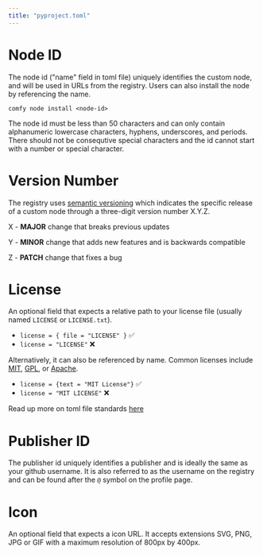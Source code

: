 ```yaml
---
title: "pyproject.toml"
---
```



# Node ID

The node id ("name" field in toml file) uniquely identifies the custom node, and will be used in URLs from the registry. Users can also install the node by referencing the name.

`comfy node install <node-id>`

The node id must be less than 50 characters and can only contain alphanumeric lowercase characters, hyphens, underscores, and periods. There should not be consequtive special characters and the id cannot start with a number or special character.
 
# Version Number

The registry uses [semantic versioning](https://semver.org/) which indicates the specific release of a custom node through a three-digit version number X.Y.Z.  

X - **MAJOR** change that breaks previous updates

Y - **MINOR** change that adds new features and is backwards compatible

Z - **PATCH** change that fixes a bug  

# License

An optional field that expects a relative path to your license file (usually named `LICENSE` or `LICENSE.txt`). 
- `license = { file = "LICENSE" }` ✅
- `license = "LICENSE"` ❌

Alternatively, it can also be referenced by name. Common licenses include [MIT](https://opensource.org/license/mit), [GPL](https://www.gnu.org/licenses/gpl-3.0.en.html), or [Apache](https://www.apache.org/licenses/LICENSE-2.0).
- `license = {text = "MIT License"}` ✅
- `license = "MIT LICENSE"` ❌

Read up more on toml file standards [here](https://packaging.python.org/en/latest/guides/writing-pyproject-toml/#license) 

# Publisher ID

The publisher id uniquely identifies a publisher and is ideally the same as your github username. It is also referred to as the username on the registry and can be found after the `@` symbol on the profile page. 

# Icon

An optional field that expects a icon URL. It accepts extensions SVG, PNG, JPG or GIF with a maximum resolution of 800px by 400px.
